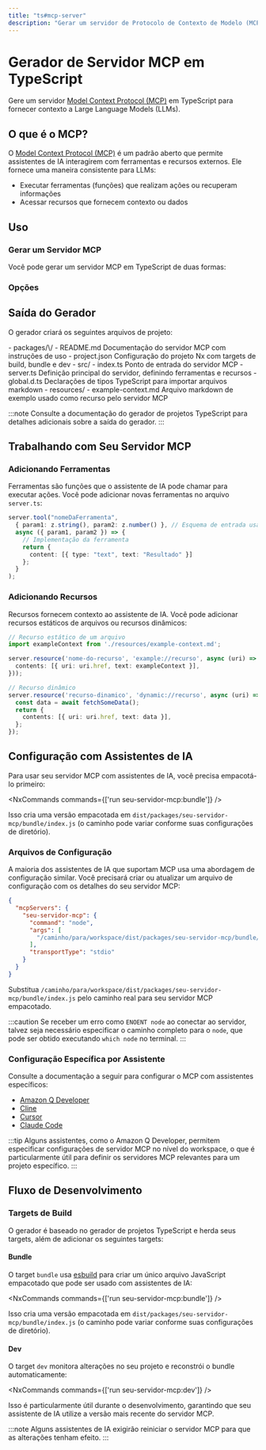 ```yaml
---
title: "ts#mcp-server"
description: "Gerar um servidor de Protocolo de Contexto de Modelo (MCP) em TypeScript para fornecer contexto a Modelos de Linguagem de Grande Escala"
---
```





# Gerador de Servidor MCP em TypeScript

Gere um servidor [Model Context Protocol (MCP)](https://modelcontextprotocol.io/) em TypeScript para fornecer contexto a Large Language Models (LLMs).

## O que é o MCP?

O [Model Context Protocol (MCP)](https://modelcontextprotocol.io/) é um padrão aberto que permite assistentes de IA interagirem com ferramentas e recursos externos. Ele fornece uma maneira consistente para LLMs:

- Executar ferramentas (funções) que realizam ações ou recuperam informações
- Acessar recursos que fornecem contexto ou dados

## Uso

### Gerar um Servidor MCP

Você pode gerar um servidor MCP em TypeScript de duas formas:

<RunGenerator generator="ts#mcp-server" />

### Opções

<GeneratorParameters generator="ts#mcp-server" />

## Saída do Gerador

O gerador criará os seguintes arquivos de projeto:

<FileTree>
  - packages/\<nome>/
    - README.md Documentação do servidor MCP com instruções de uso
    - project.json Configuração do projeto Nx com targets de build, bundle e dev
    - src/
      - index.ts Ponto de entrada do servidor MCP
      - server.ts Definição principal do servidor, definindo ferramentas e recursos
      - global.d.ts Declarações de tipos TypeScript para importar arquivos markdown
      - resources/
        - example-context.md Arquivo markdown de exemplo usado como recurso pelo servidor MCP
</FileTree>

:::note
Consulte a <Link path="/guides/typescript-project">documentação do gerador de projetos TypeScript</Link> para detalhes adicionais sobre a saída do gerador.
:::

## Trabalhando com Seu Servidor MCP

### Adicionando Ferramentas

Ferramentas são funções que o assistente de IA pode chamar para executar ações. Você pode adicionar novas ferramentas no arquivo `server.ts`:

```typescript
server.tool("nomeDaFerramenta",
  { param1: z.string(), param2: z.number() }, // Esquema de entrada usando Zod
  async ({ param1, param2 }) => {
    // Implementação da ferramenta
    return {
      content: [{ type: "text", text: "Resultado" }]
    };
  }
);
```

### Adicionando Recursos

Recursos fornecem contexto ao assistente de IA. Você pode adicionar recursos estáticos de arquivos ou recursos dinâmicos:

```typescript
// Recurso estático de um arquivo
import exampleContext from './resources/example-context.md';

server.resource('nome-do-recurso', 'example://recurso', async (uri) => ({
  contents: [{ uri: uri.href, text: exampleContext }],
}));

// Recurso dinâmico
server.resource('recurso-dinamico', 'dynamic://recurso', async (uri) => {
  const data = await fetchSomeData();
  return {
    contents: [{ uri: uri.href, text: data }],
  };
});
```

## Configuração com Assistentes de IA

Para usar seu servidor MCP com assistentes de IA, você precisa empacotá-lo primeiro:

<NxCommands commands={['run seu-servidor-mcp:bundle']} />

Isso cria uma versão empacotada em `dist/packages/seu-servidor-mcp/bundle/index.js` (o caminho pode variar conforme suas configurações de diretório).

### Arquivos de Configuração

A maioria dos assistentes de IA que suportam MCP usa uma abordagem de configuração similar. Você precisará criar ou atualizar um arquivo de configuração com os detalhes do seu servidor MCP:

```json
{
  "mcpServers": {
    "seu-servidor-mcp": {
      "command": "node",
      "args": [
        "/caminho/para/workspace/dist/packages/seu-servidor-mcp/bundle/index.js"
      ],
      "transportType": "stdio"
    }
  }
}
```

Substitua `/caminho/para/workspace/dist/packages/seu-servidor-mcp/bundle/index.js` pelo caminho real para seu servidor MCP empacotado.

:::caution
Se receber um erro como `ENOENT node` ao conectar ao servidor, talvez seja necessário especificar o caminho completo para o `node`, que pode ser obtido executando `which node` no terminal.
:::

### Configuração Específica por Assistente

Consulte a documentação a seguir para configurar o MCP com assistentes específicos:

- [Amazon Q Developer](https://docs.aws.amazon.com/amazonq/latest/qdeveloper-ug/command-line-mcp-configuration.html)
- [Cline](https://docs.cline.bot/mcp-servers/configuring-mcp-servers)
- [Cursor](https://docs.cursor.com/context/model-context-protocol)
- [Claude Code](https://docs.anthropic.com/en/docs/agents-and-tools/claude-code/tutorials#set-up-model-context-protocol-mcp)

:::tip
Alguns assistentes, como o Amazon Q Developer, permitem especificar configurações de servidor MCP no nível do workspace, o que é particularmente útil para definir os servidores MCP relevantes para um projeto específico.
:::

## Fluxo de Desenvolvimento

### Targets de Build

O gerador é baseado no <Link path="/guides/typescript-project">gerador de projetos TypeScript</Link> e herda seus targets, além de adicionar os seguintes targets:

#### Bundle

O target `bundle` usa [esbuild](https://esbuild.github.io/) para criar um único arquivo JavaScript empacotado que pode ser usado com assistentes de IA:

<NxCommands commands={['run seu-servidor-mcp:bundle']} />

Isso cria uma versão empacotada em `dist/packages/seu-servidor-mcp/bundle/index.js` (o caminho pode variar conforme suas configurações de diretório).

#### Dev

O target `dev` monitora alterações no seu projeto e reconstrói o bundle automaticamente:

<NxCommands commands={['run seu-servidor-mcp:dev']} />

Isso é particularmente útil durante o desenvolvimento, garantindo que seu assistente de IA utilize a versão mais recente do servidor MCP.

:::note
Alguns assistentes de IA exigirão reiniciar o servidor MCP para que as alterações tenham efeito.
:::